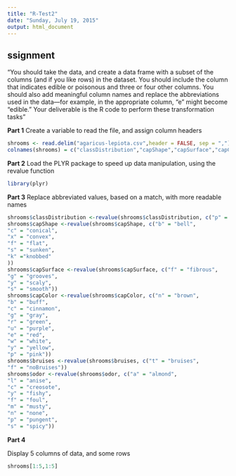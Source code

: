 ```yaml
---
title: "R-Test2"
date: "Sunday, July 19, 2015"
output: html_document
---
```


ssignment
----------------------------------------------------------------------------

"You should take the data, and create a data frame with a subset of the columns
(and if you like rows) in the dataset. You should include the column that indicates edible or poisonous and three or
four other columns. You should also add meaningful column names and replace the abbreviations used in the
data—for example, in the appropriate column, “e” might become “edible.” Your deliverable is the R code to
perform these transformation tasks"




**Part 1**
Create a variable to read the file, and assign column headers

```r

shrooms <- read.delim("agaricus-lepiota.csv",header = FALSE, sep = ",")
colnames(shrooms) = c("classDistribution","capShape","capSurface","capColor", "bruises", "odor","gillAttachment","gillSpacing", "gillSize", "gillColor", "stalkShape","stalkRoot","stalkSurfaceAboveRing", "stalkSurfaceBelowRing","stalkColorAboveRing","stalkColorBelowRing","veilType","veilColor","ringNumber","ringType","sporePrintColor","population","habitat")
```


**Part 2**
Load the PLYR package to speed up data manipulation, using the revalue function
```r
library(plyr)
```

**Part 3**
Replace abbreviated values, based on a match, with more readable names

```r
shrooms$classDistribution <-revalue(shrooms$classDistribution, c("p" = "poisonous", "e" = "edible"))
shrooms$capShape <-revalue(shrooms$capShape, c("b" = "bell",
"c" = "conical",
"x" = "convex",
"f" = "flat",
"s" = "sunken",
"k" ="knobbed"
))
shrooms$capSurface <-revalue(shrooms$capSurface, c("f" = "fibrous",
"g" = "grooves",
"y" = "scaly",
"s" = "smooth"))
shrooms$capColor <-revalue(shrooms$capColor, c("n" = "brown",
"b" = "buff",
"c" = "cinnamon",
"g" = "gray",
"r" = "green",
"u" = "purple",
"e" = "red",
"w" = "white",
"y" = "yellow",
"p" = "pink"))
shrooms$bruises <-revalue(shrooms$bruises, c("t" = "bruises",
"f" = "noBruises"))
shrooms$odor <-revalue(shrooms$odor, c("a" = "almond",
"l" = "anise",
"c" = "creosote",
"y" = "fishy",
"f" = "foul",
"m" = "musty",
"n" = "none",
"p" = "pungent",
"s" = "spicy"))
```

**Part 4**

Display 5 columns of data, and some rows
```r
shrooms[1:5,1:5]
```
